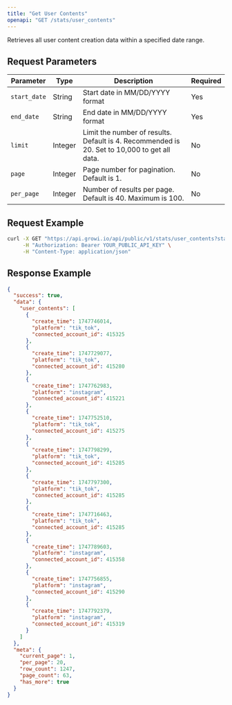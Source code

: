 ```yaml
---
title: "Get User Contents"
openapi: "GET /stats/user_contents"
---
```


Retrieves all user content creation data within a specified date range.

## Request Parameters

| Parameter    | Type    | Description                                                                                  | Required |
| ------------ | ------- | -------------------------------------------------------------------------------------------- | -------- |
| `start_date` | String  | Start date in MM/DD/YYYY format                                                              | Yes      |
| `end_date`   | String  | End date in MM/DD/YYYY format                                                                | Yes      |
| `limit`      | Integer | Limit the number of results. Default is 4. Recommended is 20. Set to 10,000 to get all data. | No       |
| `page`       | Integer | Page number for pagination. Default is 1.                                                    | No       |
| `per_page`   | Integer | Number of results per page. Default is 40. Maximum is 100.                                   | No       |

## Request Example

```bash
curl -X GET "https://api.growi.io/api/public/v1/stats/user_contents?start_date=01/01/2023&end_date=01/31/2023&limit=5&page=1&per_page=20" \
     -H "Authorization: Bearer YOUR_PUBLIC_API_KEY" \
     -H "Content-Type: application/json"
```

## Response Example

```json
{
  "success": true,
  "data": {
    "user_contents": [
      {
        "create_time": 1747746014,
        "platform": "tik_tok",
        "connected_account_id": 415325
      },
      {
        "create_time": 1747729077,
        "platform": "tik_tok",
        "connected_account_id": 415280
      },
      {
        "create_time": 1747762983,
        "platform": "instagram",
        "connected_account_id": 415221
      },
      {
        "create_time": 1747752510,
        "platform": "tik_tok",
        "connected_account_id": 415275
      },
      {
        "create_time": 1747798299,
        "platform": "tik_tok",
        "connected_account_id": 415285
      },
      {
        "create_time": 1747797300,
        "platform": "tik_tok",
        "connected_account_id": 415285
      },
      {
        "create_time": 1747716463,
        "platform": "tik_tok",
        "connected_account_id": 415285
      },
      {
        "create_time": 1747789603,
        "platform": "instagram",
        "connected_account_id": 415358
      },
      {
        "create_time": 1747756855,
        "platform": "instagram",
        "connected_account_id": 415290
      },
      {
        "create_time": 1747792379,
        "platform": "instagram",
        "connected_account_id": 415319
      }
    ]
  },
  "meta": {
    "current_page": 1,
    "per_page": 20,
    "row_count": 1247,
    "page_count": 63,
    "has_more": true
  }
}
```
